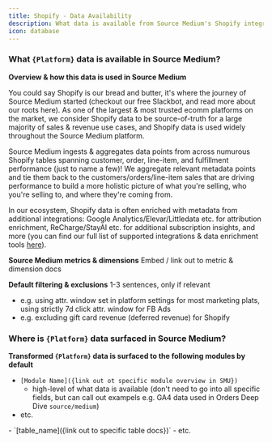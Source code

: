 ```yaml
---
title: Shopify - Data Availability
description: What data is available from Source Medium's Shopify integration?
icon: database
---
```





### What `{Platform}` data is available in Source Medium?
**Overview & how this data is used in Source Medium**

You could say Shopify is our bread and butter, it's where the journey of Source Medium started (checkout our 
free Slackbot, and read more about our roots here).  As one of the largest & most trusted ecomm platforms on the market, we consider Shopify data to be 
source-of-truth for a large majority of sales & revenue use cases, and Shopify data is used widely throughout the Source Medium platform.

Source Medium ingests & aggregates data points from across numurous Shopify tables spanning customer, order, line-item, 
and fulfillment performance (just to name a few)!  We aggregate relevant metadata points and tie them back to 
the customers/orders/line-item sales that are driving performance to build a more holistic picture of what you're selling, 
who you're selling to, and where they're coming from.  

In our ecosystem, Shopify data is often enriched with metadata from additional 
integrations: Google Analytics/Elevar/Littledata etc. for attribution enrichment, ReCharge/StayAI etc. for additional subscription insights, 
and more (you can find our full list of supported integrations & data enrichment tools [here](/data-inputs/)).

**Source Medium metrics & dimensions**
Embed / link out to metric & dimension docs

**Default filtering & exclusions**
1-3 sentences, only if relevant
- e.g. using attr. window set in platform settings for most marketing plats, using strictly 7d click attr. window for FB Ads
- e.g. excluding gift card revenue (deferred revenue) for Shopify

### Where is `{Platform}` data surfaced in Source Medium?
**Transformed `{Platform}` data is surfaced to the following modules by default**
- `[Module Name]({link out ot specific module overview in SMU})`
    - high-level of what data is available (don't need to go into all specific fields, but can call out exampels e.g. GA4 data used in Orders Deep Dive `source/medium`)
- etc.

<Accordion title="For DDA/MDW customers, data will be surfaced to the following tables..."> 
- `[table_name]({link out to specific table docs})`
- etc.
</Accordion>